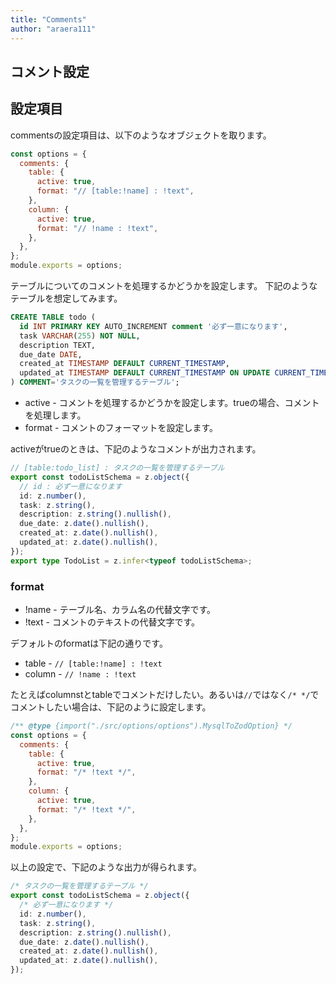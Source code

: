 ```yaml
---
title: "Comments"
author: "araera111"
---
```


## コメント設定

## 設定項目

commentsの設定項目は、以下のようなオブジェクトを取ります。

```js
const options = {
  comments: {
    table: {
      active: true,
      format: "// [table:!name] : !text",
    },
    column: {
      active: true,
      format: "// !name : !text",
    },
  },
};
module.exports = options;
```

テーブルについてのコメントを処理するかどうかを設定します。
下記のようなテーブルを想定してみます。

```sql
CREATE TABLE todo (
  id INT PRIMARY KEY AUTO_INCREMENT comment '必ず一意になります',
  task VARCHAR(255) NOT NULL,
  description TEXT,
  due_date DATE,
  created_at TIMESTAMP DEFAULT CURRENT_TIMESTAMP,
  updated_at TIMESTAMP DEFAULT CURRENT_TIMESTAMP ON UPDATE CURRENT_TIMESTAMP
) COMMENT='タスクの一覧を管理するテーブル';
```

- active - コメントを処理するかどうかを設定します。trueの場合、コメントを処理します。
- format - コメントのフォーマットを設定します。

activeがtrueのときは、下記のようなコメントが出力されます。

```ts
// [table:todo_list] : タスクの一覧を管理するテーブル
export const todoListSchema = z.object({
  // id : 必ず一意になります
  id: z.number(),
  task: z.string(),
  description: z.string().nullish(),
  due_date: z.date().nullish(),
  created_at: z.date().nullish(),
  updated_at: z.date().nullish(),
});
export type TodoList = z.infer<typeof todoListSchema>;
```

### format

- !name - テーブル名、カラム名の代替文字です。
- !text - コメントのテキストの代替文字です。

デフォルトのformatは下記の通りです。

- table - `// [table:!name] : !text`
- column - `// !name : !text`

たとえばcolumnstとtableでコメントだけしたい。あるいは`//`ではなく`/* */`でコメントしたい場合は、下記のように設定します。

```js
/** @type {import("./src/options/options").MysqlToZodOption} */
const options = {
  comments: {
    table: {
      active: true,
      format: "/* !text */",
    },
    column: {
      active: true,
      format: "/* !text */",
    },
  },
};
module.exports = options;
```

以上の設定で、下記のような出力が得られます。

```ts
/* タスクの一覧を管理するテーブル */
export const todoListSchema = z.object({
  /* 必ず一意になります */
  id: z.number(),
  task: z.string(),
  description: z.string().nullish(),
  due_date: z.date().nullish(),
  created_at: z.date().nullish(),
  updated_at: z.date().nullish(),
});
```
